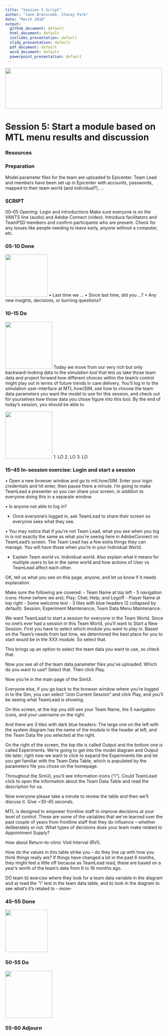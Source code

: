 ```yaml
---
title: "Session 5 Script"
author: "Jane Branscomb, Stacey Park"
date: "March 2018"
output: 
  github_document: default
  html_document: default
  ioslides_presentation: default
  slidy_presentation: default
  pdf_document: default
  word_document: default
  powerpoint_presentation: default
---
```


<!-- MTL Logo, HTML img tag -->
<img src = "https://raw.githubusercontent.com/lzim/teampsd/teampsd_style/mtl_logo/mtl_testdontguess_sm.png"
     height = "130" width = "500">    

# Session 5: Start a module based on MTL menu results and discussion

### Resources


### Preparation
Model parameter files for the team are uploaded to Epicenter. Team Lead and members have been set up in Epicenter with accounts, passwords, mapped to their team world (and individual?), ...

### SCRIPT
00–05 Opening: Login and introductions
Make sure everyone is on the VANTS line (audio) and Adobe Connect (video). 
Introduce facilitators and TeamPSD members and confirm participants who are present.
Check for any issues like people needing to leave early, anyone without a computer, etc. 

### 05-10 Done
<!-- Done List Icon -->
<img src = "https://raw.githubusercontent.com/lzim/teampsd/hexagon_icons/np_hexagon-check-mark_309690_003F72.png"
     height = "135" width = "135">
• Last time we … 
• Since last time, did you …?
• Any new insights, decisions, or burning questions?

### 10-15 Do
<!-- Do List Icon -->     
<img src = "https://raw.githubusercontent.com/lzim/teampsd/hexagon_icons/np_synchronize_778914_003F72.png"
     height = "150" width = "150">
Today we move from our very rich but only backward-looking data to the simulation tool that lets us take those team data and project forward how different choices within the team’s control might play out in terms of future trends in care delivery. You’ll log in to the simulation user-interface at MTL.how/SIM, see how to choose the team data parameters you want the model to use for this session, and check out for yourselves how those data you chose figure into this tool. By the end of today’s session, you should be able to

<!-- Learning Objectives Icon -->
<img src = "https://raw.githubusercontent.com/lzim/teampsd/hexagon_icons/np_star_778913_003F72.png"
     height = "150" width = "150"> 
1. LO
2. LO
3. LO	

### 15–45	In-session exercise: Login and start a session

•	Open a new browser window and go to mtl.how/SIM. Enter your login credentials and hit enter, then pause there a minute. I’m going to make TeamLead a presenter so you can share your screen, in addition to everyone doing this in a separate window.

•	Is anyone not able to log in?

-	Once everyone’s logged in, ask TeamLead to share their screen so everyone sees what they see.

•	You may notice that if you’re not Team Lead, what you see when you log in is not exactly the same as what you’re seeing here in AdobeConnect on TeamLead’s screen. The Team Lead has a few extra things they can manage. You will have those when you’re in your Individual World. 

-	Explain Team world vs. Individual world. Also explain what it means for multiple users to be in the same world and how actions of User vs TeamLead affect each other.

OK, tell us what you see on this page, anyone, and let us know if it needs explanation.

Make sure the following are covered:
-	Team Name at top left
-	5 navigation icons: Home (where we are); Play; Chat; Help; and Logoff
-	Player Name at top right
-	Some welcome text
-	3 tiles with blue headers (2 collapsed by default): Session; Experiment Maintenance; Team Data Menu Maintenance.

We want TeamLead to start a session for everyone in the Team World. Since no one’s ever had a session in this Team World, you’ll want to Start a New Session. First you have to select which module you want to play in. Based on the Team’s needs from last time, we determined the best place for you to start would be in the XXX module. So select that. 

This brings up an option to select the team data you want to use, so check that.

Now you see all of the team data parameter files you’ve uploaded. Which do you want to use? Select that. Then click Play.

Now you’re in the main page of the SimUI.

Everyone else, if you go back to the browser window where you’re logged in to the Sim, you can select “Join Current Session” and click Play, and you’ll be seeing what TeamLead is showing.

On this screen, at the top you still see your Team Name, the 5 navigation icons, and your username on the right.

And there are 3 tiles with dark blue headers: The large one on the left with the system diagram has the name of the module in the header at left, and the Team Data file you selected at the right.

On the right of the screen, the top tile is called Output and the bottom one is called Experiments. We’re going to get into the model diagram and Output tile later; right now we want to click to expand the Experiments tile and let you get familiar with the Team Data Table, which is populated by the parameters file you chose on the homepage. 

Throughout the SimUI, you’ll see information icons (“i”). Could TeamLead click to open the information about the Team Data Table and read the description for us.

Now everyone please take a minute to review the table and then we’ll discuss it. Give ~30-45 seconds.

MTL is designed to empower frontline staff to improve decisions at your level of control. These are some of the variables that we’ve learned over the past couple of years from frontline staff that they do influence – whether deliberately or not. What types of decisions does your team make related to Appointment Supply? 

How about Return-to-clinic Visit Interval (RVI).

How do the values in this table strike you – do they line up with how you think things really are? If things have changed a lot in the past 6 months, they might feel a little off because as TeamLead read, these are based on a year’s worth of the team’s data from 6 to 18 months ago. 

DO team b) exercise where they look for a team data variable in the diagram and a) read the "i" test in the team data table, and b) look in the diagram to see what's it's related to
-	more-

### 45–55	Done
<!-- Done List Icon -->
<img src = "https://raw.githubusercontent.com/lzim/teampsd/hexagon_icons/np_hexagon-check-mark_309690_003F72.png"
     height = "135" width = "135">

### 50-55 Do
<!-- Do List Icon -->     
<img src = "https://raw.githubusercontent.com/lzim/teampsd/hexagon_icons/np_synchronize_778914_003F72.png"
     height = "150" width = "150">
     
### 55-60 Adjourn
